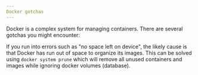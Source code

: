 ```yaml
---
Docker gotchas
---
```



Docker is a complex system for managing containers. There are several gotchas you might encounter:

If you run into errors such as "no space left on device", the likely cause is that Docker has run out of space to organize its images. This can be solved using `docker system prune` which will remove all unused containers and images while ignoring docker volumes \(database\).

